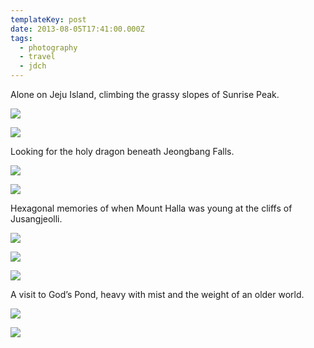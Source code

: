 ```yaml
---
templateKey: post
date: 2013-08-05T17:41:00.000Z
tags:
  - photography
  - travel
  - jdch
---
```

Alone on Jeju Island, climbing the grassy slopes of Sunrise Peak.

![](../../assets/photos/20130804-IMG_8930.jpg)

![](../../assets/photos/20130804-IMG_8994.jpg)

Looking for the holy dragon beneath Jeongbang Falls.

![](../../assets/photos/20130804-IMG_9012.jpg)

![](../../assets/photos/20130804-IMG_9040.jpg)

Hexagonal memories of when Mount Halla was young at the cliffs of Jusangjeolli.

![](../../assets/photos/20130805-IMG_9211.jpg)

![](../../assets/photos/20130805-IMG_9214.jpg)

![](../../assets/photos/20130804-IMG_9106.jpg)

A visit to God’s Pond, heavy with mist and the weight of an older world.

![](../../assets/photos/20130805-IMG_9244.jpg)

![](../../assets/photos/20130805-IMG_9267.jpg)
